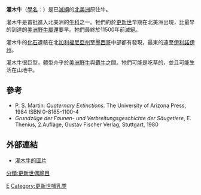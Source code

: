 {{speciesbox
| fossil range = {{fossil range|Early Pleistocene|Late Pleistocene|早 - 晚[[更新世|更新世]]}}
| image = Euceratherium BW.jpg
| image caption = 復原圖
| display parents=3
| genus = Euceratherium
| parent authority = Furlong & Sinclair, 1904
| species = collinum
| authority = Furlong & Sinclair, 1904
| extinct = yes
|synonyms=
* ''Aftonius''
* ''Preptoceras''
}}

'''灌木牛'''（[[學名|學名]]：{{lang|la|''Euceratherium collinum''}}）是已[[滅絕|滅絕]]的[[北美洲|北美洲]]原住牛。

灌木牛是首批進入北美洲的[[牛科|牛科]]之一。牠們約於[[更新世|更新世]]早期在北美洲出現，比最早的到達的[[美洲野牛屬|美洲野牛屬]]還要早。牠們最終於11500年前滅絕。

灌木牛的[[化石|化石]]遺骸在北[[加利福尼亞州|加利福尼亞州]]至[[墨西哥|墨西哥]]中部都有發現，最東的遠至[[伊利諾伊州|伊利諾伊州]]。

灌木牛很巨型，體型介乎於[[美洲野牛|美洲野牛]]與[[麝牛|麝牛]]之間。牠們可能是吃草的，並且可能生活在山地中。

==參考==
* P. S. Martin: ''Quaternary Extinctions''. The University of Arizona Press, 1984 ISBN 0-8165-1100-4
* ''Grundzüge der Faunen- und Verbreitungsgeschichte der Säugetiere'', E. Thenius, 2.Auflage, Gustav Fischer Verlag, Stuttgart, 1980

==外部連結==
*[http://www.saguaro-juniper.com/i_and_i/history/megafauna.html 灌木牛的圖片] {{WebCite|url=https://www.webcitation.org/6A0OA9gKF?url=http://www.saguaro-juniper.com/i_and_i/history/megafauna.html |date=20120818083516 |dateformat=iso }}

{{Taxonbar|from=Q149525}}

[[Category:牛科|E]]
[[Category:更新世哺乳类|Category:更新世哺乳类]]
[[分類:更新世偶蹄目|分類:更新世偶蹄目]]